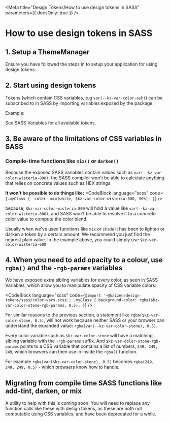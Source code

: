 
<Meta title="Design Tokens/How to use design tokens in SASS" parameters={{ docsOnly: true }} />

# How to use design tokens in SASS


## 1. Setup a ThemeManager

Ensure you have followed the steps in <LinkToStory storyModule={gettingStartedPage} /> to setup your application for using design tokens.

## 2. Start using design tokens

Tokens (which contain CSS variables, e.g `var(--kz-var-color-ash)`) can be subscribed to in SASS by importing variables exposed by the package.

Example:

<CodeBlock language="scss" code={exampleSass} />

See <LinkToStory storyModule={apiPage} hash="sass-variables">SASS Variables</LinkToStory> for all available tokens.


## 3. Be aware of the limitations of CSS variables in SASS

### Compile-time functions like `mix()` or `darken()`

Because the exposed SASS variables contain values such as `var(--kz-var-color-wisteria-800)`, the SASS compiler won't be able to calculate anything that relies on concrete values such as HEX strings.

**It won't be possible to do things like:**
<CodeBlock language="scss" code={`.myClass { 
    color: mix(white, $kz-var-color-wisteria-800, 90%);
}`} />

because, `$kz-var-color-wisteria-800` will hold a value like `var(--kz-var-color-wisteria-800)`, and SASS won't be able to resolve it to a concrete color value to compute the color blend.

Usually when we've used functions like `mix` or `shade` it has been to lighten or darken a token by a certain amount. We recommend you just find the nearest plain value. In the example above,  you could simply use `$kz-var-color-wisteria-600`

## 4. When you need to add opacity to a colour, use `rgba()` and the `-rgb-params` variables

We have exposed extra sibling variables for every color, as seen in <LinkToStory storyModule={apiPage} hash="sass-variables">SASS Variables</LinkToStory>, which allow you to manipulate opacity of CSS variable colors:

<CodeBlock language="scss" code={`@import '~@kaizen/design-tokens/sass/color-vars.scss';
.myClass {
    background-color: rgba($kz-var-color-stone-rgb-params, 0.5);
}`} />

For similar reasons to the previous section, a statement like `rgba($kz-var-color-stone, 0.5)`, will not work because neither SASS or your browser can understand the expanded value: `rgba(var(--kz-var-color-stone), 0.5)`.

Every color variable such as `$kz-var-color-stone` will have a matching sibling variable with the `-rgb-params` suffix. And `$kz-var-color-stone-rgb-params` points to a CSS variable that contains a list of numbers, `249, 249, 249`, which browsers can then use in inside the `rgba()` function. 

For example `rgba(var($kz-var-color-stone), 0.5)` becomes `rgba(249, 249, 249, 0.5)` - which browsers know how to handle.


## Migrating from compile time SASS functions like add-tint, darken, or mix

A utility to help with this is coming soon. You will need to replace any function calls like these with design tokens, as these are both not computable using CSS variables, and have been deprecated for a while.
